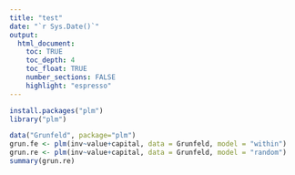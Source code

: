 ```yaml
---
title: "test"
date: "`r Sys.Date()`"
output:
  html_document:
    toc: TRUE
    toc_depth: 4
    toc_float: TRUE
    number_sections: FALSE
    highlight: "espresso"
---
```


```r
install.packages("plm")
library("plm")
```

```r
data("Grunfeld", package="plm")
grun.fe <- plm(inv~value+capital, data = Grunfeld, model = "within")
grun.re <- plm(inv~value+capital, data = Grunfeld, model = "random")
summary(grun.re)
```